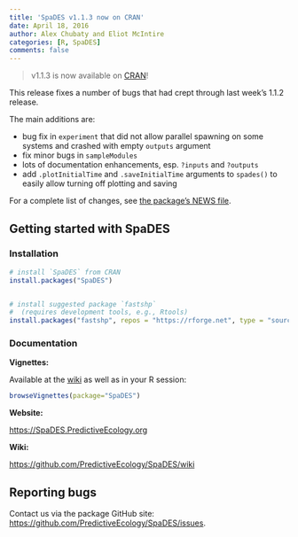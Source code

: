```yaml
---
title: 'SpaDES v1.1.3 now on CRAN'
date: April 18, 2016
author: Alex Chubaty and Eliot McIntire
categories: [R, SpaDES]
comments: false
---
```

> v1.1.3 is now available on [CRAN](https://cran.r-project.org/package=SpaDES)!

This release fixes a number of bugs that had crept through last week's 1.1.2 release.

The main additions are:

* bug fix in `experiment` that did not allow parallel spawning on some systems and crashed with empty `outputs` argument
* fix minor bugs in `sampleModules`
* lots of documentation enhancements, esp. `?inputs` and `?outputs`
* add `.plotInitialTime` and `.saveInitialTime` arguments to `spades()` to easily allow turning off plotting and saving

For a complete list of changes, see [the package's NEWS file](https://raw.githubusercontent.com/PredictiveEcology/SpaDES/master/NEWS).

## Getting started with SpaDES

### Installation

```r
# install `SpaDES` from CRAN
install.packages("SpaDES")


# install suggested package `fastshp`
#  (requires development tools, e.g., Rtools)
install.packages("fastshp", repos = "https://rforge.net", type = "source")
```

### Documentation

**Vignettes:**

Available at the [wiki](https://github.com/PredictiveEcology/SpaDES/wiki/Help-Vignettes) as well as in your R session:

```r
browseVignettes(package="SpaDES")
```

**Website:**

[https://SpaDES.PredictiveEcology.org](https://SpaDES.PredictiveEcology.org)

**Wiki:**

[https://github.com/PredictiveEcology/SpaDES/wiki](https://github.com/PredictiveEcology/SpaDES/wiki)

## Reporting bugs

Contact us via the package GitHub site: [https://github.com/PredictiveEcology/SpaDES/issues](https://github.com/PredictiveEcology/SpaDES/issues).
